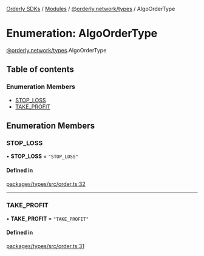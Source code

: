[Orderly SDKs](/sdks/tech-doc/README) / [Modules](/sdks/tech-doc/modules) / [@orderly.network/types](/sdks/tech-doc/modules/orderly_network_types) / AlgoOrderType

# Enumeration: AlgoOrderType

[@orderly.network/types](/sdks/tech-doc/modules/orderly_network_types).AlgoOrderType

## Table of contents

### Enumeration Members

- [STOP\_LOSS](/sdks/tech-doc/enums/orderly_network_types.AlgoOrderType#stop_loss)
- [TAKE\_PROFIT](/sdks/tech-doc/enums/orderly_network_types.AlgoOrderType#take_profit)

## Enumeration Members

### STOP\_LOSS

• **STOP\_LOSS** = ``"STOP_LOSS"``

#### Defined in

[packages/types/src/order.ts:32](https://github.com/OrderlyNetwork/js-sdk/blob/ba995f2/packages/types/src/order.ts#L32)

___

### TAKE\_PROFIT

• **TAKE\_PROFIT** = ``"TAKE_PROFIT"``

#### Defined in

[packages/types/src/order.ts:31](https://github.com/OrderlyNetwork/js-sdk/blob/ba995f2/packages/types/src/order.ts#L31)
